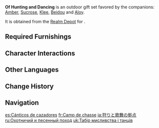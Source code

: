 {{Furnishing Infobox
|id             = 350045
|image          = Furnishing Set Of Hunting and Dancing Display.png
|category       = Outdoor Set
|subcategory    = Gift Set
|quality        = 4
|adeptal_energy = 760
|load           = 1,735
|description    = An encampment set up with some skill that has referenced the famed writings of the researcher [[Jacob Musk|Musk]] to recreate a [[hilichurl]] dwelling, and which can be used to study their living habits.<br>They say that in the past, the [[Knights of Favonius]] would set up such camps and engage in detailed planning, led by the Outriders, ahead of expeditions against monsters. The seafaring [[Crux Fleet]] also tends to set sand tables up in a similar fashion based on various sources of intelligence to simulate boarding an island and clearing it of monsters.
|mention        = Jacob Musk;Knights of Favonius;The Crux
|blueprint      = Realm Depot
}}
'''Of Hunting and Dancing''' is an outdoor gift set favored by the companions: [[Amber]], [[Sucrose]], [[Klee]], [[Beidou]] and [[Aloy]].

It is obtained from the [[Realm Depot]] for {{Item|Realm Currency|24|x=240}}.

==Required Furnishings==
{{Recipe
|type = Gift Set
|Hardwood Weapon Rack = 1
|Fir Weapon Rack = 1
|Fir Shelves = 1
|Hilichurl Totem Fence = 2
|Wooden Hilichurl Fence = 2
|Hilichurl Horned Pot = 1
|Hilichurl Archery Target = 1
|Hilichurl Straw Hut = 1
|Two-Story Hilichurl Sentry Tower = 1
|Hilichurl Chieftain Hall = 1
|Hilichurl Spiral Watchtower = 1
|Hilichurl Outpost Hut = 1
|Mature Cuihua Tree = 1
|"Dainty Fists" = 1
|Hiding Grazestone = 1
|Hazel Wildvest = 1
|Overgrown Wildvest = 1
|"The Color of the Wind" = 1
|sort = Hardwood Weapon Rack;Fir Weapon Rack;Fir Shelves;Hilichurl Totem Fence;Wooden Hilichurl Fence;Hilichurl Horned Pot;Hilichurl Archery Target;Hilichurl Straw Hut;Two-Story Hilichurl Sentry Tower;Hilichurl Chieftain Hall;Hilichurl Spiral Watchtower;Hilichurl Outpost Hut;Mature Cuihua Tree;"Dainty Fists";Hiding Grazestone;Hazel Wildvest;Overgrown Wildvest;"The Color of the Wind"
|yield = 0
}}

==Character Interactions==
{{Gift Set Character Interactions
|character_1 = Amber
|rewards_1   = Primogem*20;Guide to Freedom*2;Mora*20,000
|character_2 = Sucrose
|rewards_2   = Primogem*20;Guide to Freedom*2;Mora*20,000
|character_3 = Klee
|rewards_3   = Primogem*20;Guide to Freedom*2;Mora*20,000
|character_4 = Beidou
|rewards_4   = Primogem*20;Guide to Gold*2;Mora*20,000
|character_5 = Aloy
|rewards_5   = Primogem*20;Guide to Freedom*2;Mora*20,000
|set = Of Hunting and Dancing
}}

==Other Languages==
{{Other Languages
|en      = Of Hunting and Dancing
|zhs     = 狩猎与歌舞之营
|zhs_rm  = Shòuliè yǔ Gēwǔ zhī Yíng
|zht     = 狩獵與歌舞之營
|zht_rm  = Shòuliè yǔ Gēwǔ zhī Yíng
|zh_tl   = Camp of Hunting and Song and Dance
|ja      = 狩りと歌舞の拠点
|ja_rm   = Kari to Kabu no Kyoten
|ja_tl   = Camp of Hunting and Song and Dance
|ko      = 사냥과 가무의 캠프
|ko_rm   = Sanyanggwa Gamu-ui Kaempeu
|ko_tl   = Camp of Hunting and Song and Dance
|es      = Cánticos de cazadores
|es_tl   = Songs of Hunters
|fr      = Camp de chasse
|fr_tl   = Hunting Camp
|ru      = Охотничий и песенный поход
|ru_tl   = Hunt and Song March
|th      = แคมป์ของนักล่าและเสียงเพลง
|th_rm   = 
|th_tl   = 
|vi      = Doanh Trại Săn Bắn Và Múa Ca
|vi_tl   = 
|de      = Von Jagd und Tanz
|de_tl   = Of Hunt and Dance
|id      = Kemah Berburu dan Menari
|id_tl   = Hunting and Dancing Camp
|pt      = Acampamento de Caça e Canções
|pt_tl   = 
|tr      = Neşeli Av Kampı
|tr_tl   = 
|it      = Campo da caccia
|it_tl   = Hunting Camp
}}

==Change History==
{{Change History|1.6}}

==Navigation==
{{Furnishing Navbox/Sets|type=gift}}

[[es:Cánticos de cazadores]]
[[fr:Camp de chasse]]
[[ja:狩りと歌舞の拠点]]
[[ru:Охотничий и песенный поход]]
[[uk:Табір мисливства і танців]]